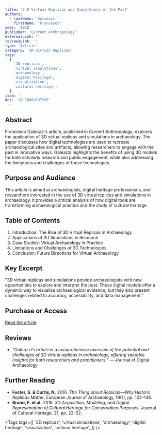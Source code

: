 ```yaml
---
title: '3-D Virtual Replicas and Simulations of the Past'
authors:
  - lastName: 'Galeazzi'
    firstName: 'Francesco'
year: '2018'
publisher: 'Current Anthropology'
externalLink: ''
reviewsLink: ''
type: 'Article'
category: '3D Virtual Replicas'
tags:
  [
    '3D replicas',
    'virtual simulations',
    'archaeology',
    'digital heritage',
    'visualization',
    'cultural heritage',
  ]
isbn: ''
doi: '10.1086/697207'
---
```


## Abstract

Francesco Galeazzi’s article, published in _Current Anthropology_, explores the application of 3D virtual replicas and simulations in archaeology. The paper discusses how digital technologies are used to recreate archaeological sites and artifacts, allowing researchers to engage with the past in innovative ways. Galeazzi highlights the benefits of using 3D models for both scholarly research and public engagement, while also addressing the limitations and challenges of these technologies.

## Purpose and Audience

This article is aimed at archaeologists, digital heritage professionals, and researchers interested in the use of 3D virtual replicas and simulations in archaeology. It provides a critical analysis of how digital tools are transforming archaeological practice and the study of cultural heritage.

## Table of Contents

1. Introduction: The Rise of 3D Virtual Replicas in Archaeology
2. Applications of 3D Simulations in Research
3. Case Studies: Virtual Archaeology in Practice
4. Limitations and Challenges of 3D Technologies
5. Conclusion: Future Directions for Virtual Archaeology

## Key Excerpt

"3D virtual replicas and simulations provide archaeologists with new opportunities to explore and interpret the past. These digital models offer a dynamic way to visualize archaeological evidence, but they also present challenges related to accuracy, accessibility, and data management."

## Purchase or Access

[Read the article](https://www.journals.uchicago.edu/doi/full/10.1086/697207)

## Reviews

- _"Galeazzi’s article is a comprehensive overview of the potential and challenges of 3D virtual replicas in archaeology, offering valuable insights for both researchers and practitioners."_ — Journal of Digital Archaeology

## Further Reading

- **Foster, S. & Curtis, N.** 2016. _The Thing about Replicas—Why Historic Replicas Matter_. European Journal of Archaeology, 19(1), pp. 122–148.
- **Bruno, F. et al.** 2016. _3D Acquisition, Modeling, and Digital Representation of Cultural Heritage for Conservation Purposes_. Journal of Cultural Heritage, 21, pp. 22–32.

<Tags
  tags={[
    '3D replicas',
    'virtual simulations',
    'archaeology',
    'digital heritage',
    'visualization',
    'cultural heritage',
  ]}
/>
